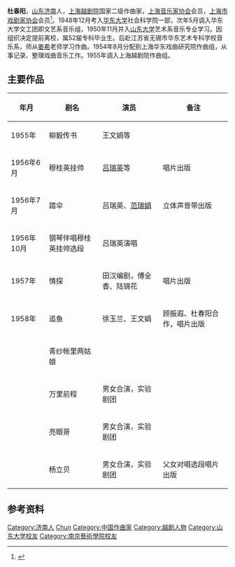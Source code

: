 {{Refimprove|time=2016-06-01T20:18:03+00:00}}
'''杜春阳'''{{BD|1927年|2月27日}}，[[山东|山东]][[济南|济南]]人，[[上海越剧院|上海越剧院]]国家二级作曲家，[[上海音乐家协会|上海音乐家协会]]会员，[[上海市戏剧家协会|上海市戏剧家协会]]会员<ref>{{Cite web |url=http://u.art238.com/wenlian.php?mod=detail&uid=20506 |title=杜春阳-上海文艺 |access-date=2015-10-23 |archive-date=2016-03-04 |archive-url=https://web.archive.org/web/20160304133253/http://u.art238.com/wenlian.php?mod=detail&uid=20506 |dead-url=no }}</ref>。1948年12月考入[[华东大学|华东大学]]社会科学院一部，次年5月调入华东大学文工团即文艺系音乐组，1950年11月并入[[山东大学|山东大学]]艺术系音乐专业学习。因组织决定提前离校，属52届专科毕业生。后赴江苏省无锡市华东艺术专科学校音乐系，师从[[姜希|姜希]]老师学习作曲。1954年8月分配到上海华东戏曲研究院作曲组，从事记录、整理戏曲音乐工作。1955年调入上海越剧院作曲组。

== 主要作品 ==

{| class="wikitable"
|-
! 年月 !! 剧名 !! 演员 !! 备注
|-
| 1955年 || 柳毅传书 || 王文娟等 || 
|-
| 1956年6月 || 穆桂英挂帅 || [[吕瑞英|吕瑞英]]等 || 唱片出版
|-
| 1956年7月 || 踏伞 || 吕瑞英、[[范瑞娟|范瑞娟]] || 立体声音带出版
|-
|1956年10月||钢琴伴唱穆桂英挂帅选段||吕瑞英演唱||
|-	
|1957年||情探||田汉编剧，傅全香、陆锦花||唱片出版
|-
|1958年||追鱼||徐玉兰、王文娟||顾振遐、杜春阳合作，唱片出版
|-
| ||青纱帐里两姑娘|| ||
|-
| ||万里前程||男女合演，实验剧团||
|-
| ||亮眼哥||男女合演，实验剧团||
|-
| ||杨立贝||男女合演，实验剧团||父女对唱选段唱片出版
|}
==参考资料==
{{reflist}}

{{DEFAULTSORT:Du chunyang}}
[[Category:济南人|Category:济南人]]
[[Category:杜姓|Chun]]
[[Category:中国作曲家|Category:中国作曲家]]
[[Category:越剧人物|Category:越剧人物]]
[[Category:山东大学校友|Category:山东大学校友]]
[[Category:南京藝術學院校友|Category:南京藝術學院校友]]